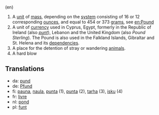 (en)
# A [[unit]] of [[mass]], depending on the [[system]] consisting of 16 or 12 corresponding [[ounce]]s, and equal to 454 or 373 [[gram]]s, see [[en:Pound]]
# A unit of [[currency]] used in Cyprus, Egypt, formerly in the Republic of Ireland (also ''[[punt]]''), Lebanon and the United Kingdom (also ''Pound Sterling''). The Pound is also used in the Falkland Islands, Gibraltar and St. Helena and its [[dependency|dependencies]].
# A place for the detention of stray or wandering [[animal]]s.
# A hard blow

==Translations==
*da: [[pund]]
*de: [[Pfund]]
*fi: [[pauna]], [[naula]], [[punta]] (1), [[punta]] (2), [[tarha]] (3), [[isku]] (4)
*fr: [[livre]]
*nl: [[pond]]
*pl: [[funt]]